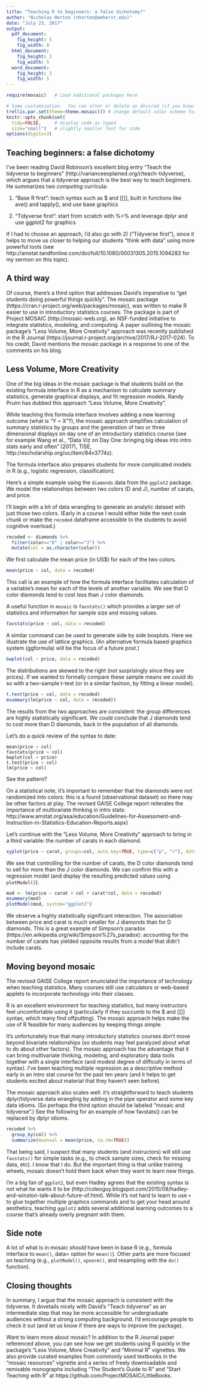 ```yaml
---
title: "Teaching R to beginners: a false dichotomy?"
author: "Nicholas Horton (nhorton@amherst.edu)"
date: "July 23, 2017"
output: 
  pdf_document:
    fig_height: 5
    fig_width: 8
  html_document:
    fig_height: 3
    fig_width: 5
  word_document:
    fig_height: 3
    fig_width: 5
---
```


```r
require(mosaic)   # Load additional packages here 

# Some customization.  You can alter or delete as desired (if you know what you are doing).
trellis.par.set(theme=theme.mosaic()) # change default color scheme for lattice
knitr::opts_chunk$set(
  tidy=FALSE,     # display code as typed
  size="small")   # slightly smaller font for code
options(digits=3)
```

## Teaching beginners: a false dichotomy

I've been reading David Robinson's excellent blog entry "Teach the tidyverse to beginners" (http://varianceexplained.org/r/teach-tidyverse), which argues that a tidyverse approach is the best way to teach beginners.  He summarizes two *competing* curricula:

1) "Base R first": teach syntax such as $ and [[]], built in functions like ave() and tapply(), and use base graphics

2) "Tidyverse first": start from scratch with %>% and leverage dplyr and use ggplot2 for graphics

If I had to choose an approach, I'd also go with 2) ("Tidyverse first"), since it helps to move us closer to helping our students "think with data" using more powerful tools (see http://amstat.tandfonline.com/doi/full/10.1080/00031305.2015.1094283 for my sermon on this topic).  

## A third way

Of course, there’s a third option that addresses David’s imperative to "get students doing powerful things quickly".  The mosaic package (https://cran.r-project.org/web/packages/mosaic), was written to make R easier to use in introductory statistics courses.  The package is part of Project MOSAIC (http://mosaic-web.org), an NSF-funded initiative to integrate statistics, modeling, and computing. A paper outlining the mosaic package's "Less Volume, More Creativity" approach was recently published in the R Journal (https://journal.r-project.org/archive/2017/RJ-2017-024). To his credit, David mentions the mosaic package in a response to one of the comments on his blog.

## Less Volume, More Creativity

One of the big ideas in the mosaic package is that students build on the existing formula interface in R as a mechanism to calculate summary statistics, generate graphical displays, and fit regression models.  Randy Pruim has dubbed this approach "Less Volume, More Creativity".

While teaching this formula interface involves adding a new learning outcome (what is "Y ~ X"?), the mosaic approach simplifies calculation of summary statistics by groups and the generation of two or three dimensional displays on day one of an introductory statistics course (see for example Wang et al., "Data Viz on Day One: bringing big ideas into intro stats early and often" (2017), TISE, http://escholarship.org/uc/item/84v3774z).  

The formula interface also prepares students for more complicated models in R (e.g., logistic regression, classification).

Here's a simple example using the `diamonds` data from the `ggplot2` package.  We model the relationships between two colors (D and J), number of carats, and price.  

I'll begin with a bit of data wrangling to generate an analytic dataset with just those two colors. (Early in a course I would either hide the next code chunk or make the `recoded` dataframe accessible to the students to avoid cognitive overload.)
```r
recoded <- diamonds %>%
  filter(color=="D" | color=="J") %>%
  mutate(col = as.character(color))
```

We first calculate the mean price (in US$) for each of the two colors.
```r
mean(price ~ col, data = recoded)
```
This call is an example of how the formula interface facilitates calculation of a variable's mean for each of the levels of another variable.  We see that D color diamonds tend to cost less than J color diamonds.

A useful function in `mosaic` is `favstats()` which provides a larger set of statistics and information for sample size and missing values.


```r
favstats(price ~ col, data = recoded)
```

A similar command can be used to generate side by side boxplots. Here we illustrate the use of lattice graphics. (An alternative formula based graphics system (ggformula) will be the focus of a future post.)

```r
bwplot(col ~ price, data = recoded)
```
The distributions are skewed to the right (not surprisingly since they are prices). If we wanted to formally compare these sample means we could do so with a two-sample t-test (or in a similar fashion, by fitting a linear model).

```r
t.test(price ~ col, data = recoded)
msummary(lm(price ~ col, data = recoded))
```
The results from the two approaches are consistent: the group differences are highly statistically significant.  We could conclude that J diamonds tend to cost more than D diamonds, back in the population of all diamonds.

Let's do a quick review of the syntax to date:
```
mean(price ~ col)
favstats(price ~ col)
bwplot(col ~ price)
t.test(price ~ col)
lm(price ~ col)
```
See the pattern?


On a statistical note, it's important to remember that the diamonds were *not* randomized into colors: this is a found (observational dataset) so there may be other factors at play.  The revised GAISE College report reiterates the importance of multivariate thinking in intro stats: http://www.amstat.org/asa/education/Guidelines-for-Assessment-and-Instruction-in-Statistics-Education-Reports.aspx)

Let's continue with the "Less Volume, More Creativity" approach to bring in a third variable: the number of carats in each diamond.

```r
xyplot(price ~ carat, groups=col, auto.key=TRUE, type=c("p", "r"), data = recoded)
```
We see that controlling for the number of carats, the D color diamonds tend to sell for more than the J color diamonds.  We can confirm this with a regression model (and display the resulting predicted values using `plotModel()`).

```r
mod <- lm(price ~ carat + col + carat*col, data = recoded)
msummary(mod)
plotModel(mod, system="ggplot2")
```

We observe a highly statistically significant interaction.  The association between price and carat is much smaller for J diamonds than for D diamonds.  This is a great example of Simpson's paradox (https://en.wikipedia.org/wiki/Simpson%27s_paradox): accounting for the number of carats has yielded opposite results from a model that didn't include carats.

## Moving beyond mosaic

The revised GAISE College report enunciated the importance of technology when teaching statistics.  Many courses still use calculators or web-based applets to incorporate technology into their classes.  

R is an excellent environment for teaching statistics, but many instructors feel uncomfortable using it (particularly if they succumb to the $ and [[]] syntax, which many find offputting).  The mosaic approach helps make the use of R feasible for many audiences by keeping things simple.
 
It's unfortunately true that many introductory statistics courses don't move beyond bivariate relationships (so students may feel paralyzed about what to do about other factors). The mosaic approach has the advantage that it can bring multivariate thinking, modeling, and exploratory data tools together with a single interface (and modest degree of difficulty in terms of syntax). I've been teaching multiple regression as a descriptive method early in an intro stat course for the past ten years (and it helps to get students excited about material that they haven't seen before). 

The mosaic approach also scales well: it's straightforward to teach students dplyr/tidyverse data wrangling by adding in the pipe operator and some key data idioms. (So perhaps the third option should be labeled "mosaic and tidyverse".)  See the following for an example of how favstats() can be replaced by dplyr idioms.

```r
recoded %>%
  group_by(col) %>%
  summarize(meanval = mean(price, na.rm=TRUE))
```
That being said, I suspect that many students (and instructors) will still use `favstats()` for simple tasks (e.g., to check sample sizes, check for missing data, etc).  I know that I do.  But the important thing is that unlike training wheels, mosaic doesn't hold them back when they want to learn new things.

I'm a big fan of `ggplot2`, but even Hadley agrees that the existing syntax is not what he wants it to be (http://coleoguy.blogspot.com/2015/08/hadley-and-winston-talk-about-future-of.html).  While it's not hard to learn to use `+` to glue together multiple graphics commands and to get your head around aesthetics, teaching `ggplot2` adds several additional learning outcomes to a course that's already overly pregnant with them. 

## Side note

A lot of what is in mosaic *should* have been in base R (e.g., formula interface to `mean()`, data= option for `mean()`).  Other parts are more focused on teaching (e.g., `plotModel()`, `xpnorm()`, and resampling with the `do()` function).

## Closing thoughts

In summary, I argue that the mosaic approach is consistent with the tidyverse. It dovetails nicely with David's "Teach tidyverse" as an intermediate step that may be more accessible for undergraduate audiences without a strong computing background.  I'd encourage people to check it out (and let us know if there are ways to improve the package).



Want to learn more about mosaic?  In addition to the R Journal paper referenced above, you can see how we get students using R quickly in the package's "Less Volume, More Creativity" and "Minimal R" vignettes.  We also provide curated examples from commonly used textbooks in the “mosaic resources” vignette and a series of freely downloadable and remixable monographs including  “The Student’s Guide to R” and “Start Teaching with R” at https://github.com/ProjectMOSAIC/LittleBooks.

